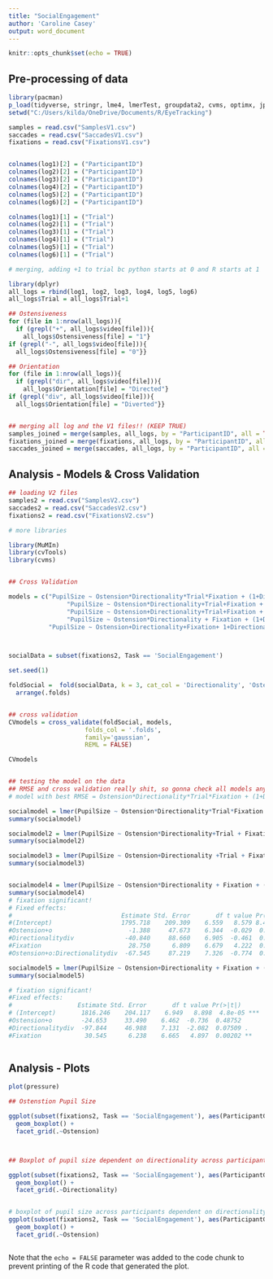 ---
title: "SocialEngagement"
author: 'Caroline Casey'
output: word_document
---

```{r setup, include=FALSE}
knitr::opts_chunk$set(echo = TRUE)
```

## Pre-processing of data 

```{r cars}

library(pacman)
p_load(tidyverse, stringr, lme4, lmerTest, groupdata2, cvms, optimx, jpeg, grid, pastecs, knitr)
setwd("C:/Users/kilda/OneDrive/Documents/R/EyeTracking")

samples = read.csv("SamplesV1.csv")
saccades = read.csv("SaccadesV1.csv")
fixations = read.csv("FixationsV1.csv")


colnames(log1)[2] = ("ParticipantID")
colnames(log2)[2] = ("ParticipantID")
colnames(log3)[2] = ("ParticipantID")
colnames(log4)[2] = ("ParticipantID")
colnames(log5)[2] = ("ParticipantID")
colnames(log6)[2] = ("ParticipantID")

colnames(log1)[1] = ("Trial")
colnames(log2)[1] = ("Trial")
colnames(log3)[1] = ("Trial")
colnames(log4)[1] = ("Trial")
colnames(log5)[1] = ("Trial")
colnames(log6)[1] = ("Trial")

# merging, adding +1 to trial bc python starts at 0 and R starts at 1 

library(dplyr)
all_logs = rbind(log1, log2, log3, log4, log5, log6)
all_logs$Trial = all_logs$Trial+1

## Ostensiveness 
for (file in 1:nrow(all_logs)){
  if (grepl("+", all_logs$video[file])){
    all_logs$Ostensiveness[file] = "1"}
if (grepl("-", all_logs$video[file])){
  all_logs$Ostensiveness[file] = "0"}}

## Orientation 
for (file in 1:nrow(all_logs)){
  if (grepl("dir", all_logs$video[file])){
    all_logs$Orientation[file] = "Directed"}
if (grepl("div", all_logs$video[file])){
  all_logs$Orientation[file] = "Diverted"}}


## merging all log and the V1 files!! (KEEP TRUE)
samples_joined = merge(samples, all_logs, by = "ParticipantID", all = TRUE)
fixations_joined = merge(fixations, all_logs, by = "ParticipantID", all = TRUE)
saccades_joined = merge(saccades, all_logs, by = "ParticipantID", all = TRUE)


```

## Analysis - Models & Cross Validation 
```{r}
## loading V2 files
samples2 = read.csv("SamplesV2.csv")
saccades2 = read.csv("SaccadesV2.csv")
fixations2 = read.csv("FixationsV2.csv")

# more libraries 

library(MuMIn)
library(cvTools)
library(cvms)


## Cross Validation 

models = c("PupilSize ~ Ostension*Directionality*Trial*Fixation + (1+Directionality*Ostension*Trial*Fixation|ParticipantID)",
                "PupilSize ~ Ostension*Directionality+Trial+Fixation + (1+Directionality*Ostension*Trial*Fixation|ParticipantID)",
                "PupilSize ~ Ostension+Directionality+Trial+Fixation + (1+Directionality*Ostension*Trial*Fixation|ParticipantID)",
                "PupilSize ~ Ostension*Directionality + Fixation + (1+Directionality*Ostension|ParticipantID)", 
           "PupilSize ~ Ostension+Directionality+Fixation+ 1+Directionality*Ostension*Fixation|ParticipantID)")



socialData = subset(fixations2, Task == 'SocialEngagement')

set.seed(1)

foldSocial =  fold(socialData, k = 3, cat_col = 'Directionality', 'Ostention', id_col = 'ParticipantID') %>%
  arrange(.folds)


## cross validation 
CVmodels = cross_validate(foldSocial, models, 
                     folds_col = '.folds', 
                     family='gaussian', 
                     REML = FALSE)

CVmodels


## testing the model on the data 
## RMSE and cross validation really shit, so gonna check all models anywayz 
# model with best RMSE = Ostension*Directionality*Trial*Fixation + (1+Directionality*Ostension*Trial*Fixation|ParticipantID)

socialmodel = lmer(PupilSize ~ Ostension*Directionality*Trial*Fixation + (1+Directionality*Ostension*Trial*Fixation|ParticipantID), data = fixations2, REML = FALSE)
summary(socialmodel)

socialmodel2 = lmer(PupilSize ~ Ostension*Directionality+Trial + Fixation +  (1+Directionality*Ostension*Trial*Fixation|ParticipantID), data = fixations2, REML = FALSE)
summary(socialmodel2)

socialmodel3 = lmer(PupilSize ~ Ostension+Directionality +Trial + Fixation + (1+Directionality*Ostension*Trial*Fixation|ParticipantID), data = fixations2, REML = FALSE)
summary(socialmodel3)


socialmodel4 = lmer(PupilSize ~ Ostension*Directionality + Fixation + (1+Directionality*Ostension*Fixation|ParticipantID), data = fixations2, REML = FALSE)
summary(socialmodel4)
# fixation significant! 
# Fixed effects:
#                              Estimate Std. Error       df t value Pr(>|t|)    
#(Intercept)                   1795.718    209.309    6.559   8.579 8.43e-05 ***
#Ostension+o                     -1.388     47.673    6.344  -0.029  0.97766    
#Directionalitydiv              -40.840     88.660    6.905  -0.461  0.65922    
#Fixation                        28.750      6.809    6.679   4.222  0.00436 ** 
#Ostension+o:Directionalitydiv  -67.545     87.219    7.326  -0.774  0.46293  

socialmodel5 = lmer(PupilSize ~ Ostension+Directionality + Fixation + (1+Directionality*Ostension*Fixation|ParticipantID), data = fixations2, REML = FALSE)
summary(socialmodel5)

# fixation significant! 
#Fixed effects:
#                  Estimate Std. Error       df t value Pr(>|t|)    
# (Intercept)       1816.246    204.117    6.949   8.898  4.8e-05 ***
#Ostension+o        -24.653     33.490    6.462  -0.736  0.48752    
#Directionalitydiv  -97.844     46.988    7.131  -2.082  0.07509 .  
#Fixation            30.545      6.238    6.665   4.897  0.00202 ** 



```

## Analysis - Plots 
```{r pressure, echo=FALSE}
plot(pressure)

## Ostenstion Pupil Size 

ggplot(subset(fixations2, Task == 'SocialEngagement'), aes(ParticipantGender, PupilSize, colour = ParticipantGender)) + 
  geom_boxplot() +
  facet_grid(.~Ostension)



## Boxplot of pupil size dependent on directionality across participant gender.

ggplot(subset(fixations2, Task == 'SocialEngagement'), aes(ParticipantGender, PupilSize, colour = ParticipantGender)) + 
  geom_boxplot() +
  facet_grid(.~Directionality)


# boxplot of pupil size across participants dependent on directionality (colour) and ostensiveness
ggplot(subset(fixations2, Task == 'SocialEngagement'), aes(ParticipantGender, PupilSize, colour = Directionality)) + 
  geom_boxplot() +
  facet_grid(.~Ostension)



```

Note that the `echo = FALSE` parameter was added to the code chunk to prevent printing of the R code that generated the plot.
